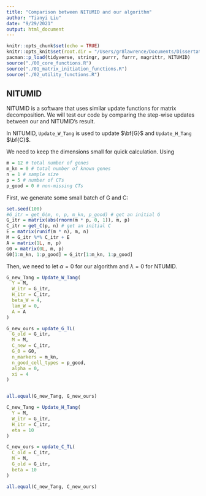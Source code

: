 ```yaml
---
title: "Comparison between NITUMID and our algorithm"
author: "Tianyi Liu"
date: "9/29/2021"
output: html_document
---
```


```r
knitr::opts_chunk$set(echo = TRUE)
knitr::opts_knit$set(root.dir = "/Users/gr8lawrence/Documents/Dissertation/conv_opt_code/cleaned_algorithm/PFSM/R")
pacman::p_load(tidyverse, stringr, purrr, furrr, magrittr, NITUMID)
source("./00_core_functions.R")
source("./01_matrix_initiation_functions.R")
source("./02_utility_functions.R")
```

## NITUMID

NITUMID is a software that uses similar update functions for matrix decomposition. We will test our code by comparing the step-wise updates between our and NITUMID's result.

In NITUMID, `Update_W_Tang` is used to update $\bf{G}$ and `Update_H_Tang` $\bf{C}$.

We need to keep the dimensions small for quick calculation. Using 
```r
m = 12 # total number of genes
m_kn = 0 # total number of known genes
n = 1 # sample size
p = 5 # number of CTs
p_good = 0 # non-missing CTs
```

First, we generate some small batch of G and C:
```r
set.seed(100)
#G_itr = get_G(m, n, p, m_kn, p_good) # get an initial G
G_itr = matrix(abs(rnorm(m * p, 0, 1)), m, p)
C_itr = get_C(p, n) # get an initial C
E = matrix(runif(m * n), m, n)
M = G_itr %*% C_itr + E
A = matrix(1L, m, p)
G0 = matrix(0L, m, p)
G0[1:m_kn, 1:p_good] = G_itr[1:m_kn, 1:p_good]
```

Then, we need to let $\alpha = 0$ for our algorithm and $\lambda = 0$ for NTUMID.

```r
G_new_Tang = Update_W_Tang(
  Y = M,
  W_itr = G_itr,
  H_itr = C_itr,
  beta_W = 4,
  lam_W = 0,
  A = A
)

G_new_ours = update_G_TL(
  G_old = G_itr,
  M = M,
  C_new = C_itr,
  G_0 = G0,
  n_markers = m_kn,
  n_good_cell_types = p_good,
  alpha = 0,
  xi = 4
)


all.equal(G_new_Tang, G_new_ours)

C_new_Tang = Update_H_Tang(
  Y = M,
  W_itr = G_itr,
  H_itr = C_itr,
  eta = 10
)

C_new_ours = update_C_TL(
  C_old = C_itr,
  M = M,
  G_old = G_itr,
  beta = 10
)

all.equal(C_new_Tang, C_new_ours)
```
